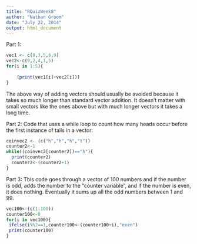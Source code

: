 ```yaml
---
title: "RQuizWeek8"
author: "Nathan Groom"
date: "July 22, 2014"
output: html_document
---
```


Part 1: 

```r
vec1 <- c(8,3,5,6,9)
vec2<-c(9,2,4,1,5)
for(i in 1:5){
    
    (print(vec1[i]+vec2[i]))
}

```

The above way of adding vectors should usually be avoided because it takes so much longer than standard vector addition. It doesn't matter with small vectors like the ones above but with much longer vectors it takes a long time.


Part 2: Code that uses a while loop to count how many heads occur before the first instance of tails in a vector:


```r
coinvec2 <- (c("h","h","h","t"))
counter2<-1
while((coinvec2[counter2])=="h"){
  print(counter2)
  counter2<-(counter2+1)
}
```

Part 3: 
This code goes through a vector of 100 numbers and if the number is odd, adds the number to the "counter variable", and if the number is even, it does nothing. Eventually it sums up all the odd numbers between 1 and 99.

```r
vec100<-(c(1:100))
counter100<-0
for(i in vec100){
 ifelse(i%%2==1,counter100<-(counter100+i),"even")
 print(counter100)
}
```
